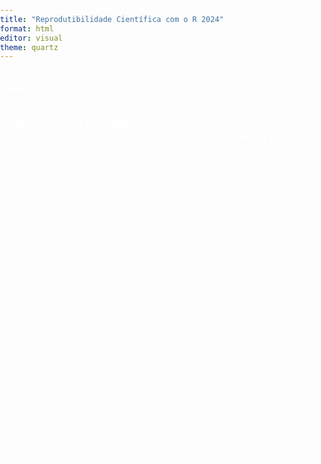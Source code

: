 ```yaml
---
title: "Reprodutibilidade Científica com o R 2024"
format: html
editor: visual
theme: quartz
---
```


## Giulia Terlecki

## Repositório da disciplina de Reprodutibilidade Científica com o R do PPG em Ambientometria Furg 2024

Este é um repositório produzido na disciplina "Reprodutibilidade de Resultados Cientificos com o R" - Programa de Pós-graduação em Ambientometria da Universidade Federal de Rio Grande - FURG - que propõe a divulgação de métodos e resultados científicos em páginas online de acesso público.

Dentro deste repositório estão páginas, criadas como forma de avaliação da disciplina, relacionadas a diversos temas, principalmente a meu projeto de doutorado pelo Programa de Pós-graduação em Oceanografia Biológica da FURG.

<a href="pagina1_EcologiaTroficaDeTubaroes.html"style= "color: white;">Ecologia Trofica De Tubaroes</a>

<a href="Métodos de Identificação de Estoques Pesqueiros.html"style= "color: white;">Métodos de Identificação de Estoques Pesqueiros</a>

<a href="Marcadores Químicos na Identificação de Estoques Pesqueiros.html"style= "color: white;">Análises Elementares e Isotópicas na Identificação de Estoques Pesqueiros</a>

<a href="TestesdeInsercoes.html"style= "color: white;">Vértebras para Análises</a>

<a href="pptquartoDocGiulia.html"style= "color: white;">Apresentação projeto de doutorado</a>

!{imagembonita}(caminho.css)

```{=html}
<style>
        body {
            background-image: url('https://encrypted-tbn0.gstatic.com/images?q=tbn:ANd9GcR5a5yV00isAjA9ssyqhoYWgleewVZbxjd5Iw&s');
            background-size: cover;
            background-position: center;
            background-repeat: no-repeat;
            background-attachment: fixed;
            margin: 0;
            padding: 0;
            font-family: Times New Roman, sans-serif;
            color: white;
        }

        .content {
            position: relative;
            width: 100%;
            margin: 0 auto;
            padding: 20px;
            background-color: rgba(0, 0, 0, 0.0); /* Fundo semitransparente */
            border-radius: 10px;
        }
    </style>
```

## Próximas tarefas

Tarefa 1 - Pagina HTML   
Tarefa 2 - Apresentação Revalsjs- SEMANA QUE VEM  
Tarefa 3 - Criar artigo PDF (pacote Rticles)  

Shiny - webapp

